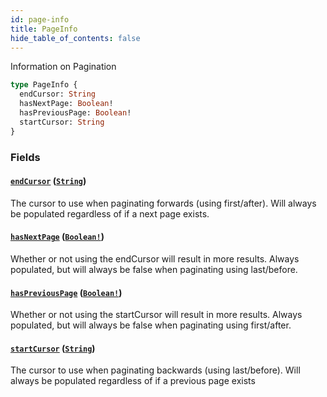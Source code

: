 ```yaml
---
id: page-info
title: PageInfo
hide_table_of_contents: false
---
```



Information on Pagination

```graphql
type PageInfo {
  endCursor: String
  hasNextPage: Boolean!
  hasPreviousPage: Boolean!
  startCursor: String
}
```


### Fields

#### [`endCursor`](#) ([`String`](/developers/shared-apis/adminidentity-api/graphql/reference/scalars/string))

The cursor to use when paginating forwards (using first/after). Will always be
populated regardless of if a next page exists.


#### [`hasNextPage`](#) ([`Boolean!`](/developers/shared-apis/adminidentity-api/graphql/reference/scalars/boolean))

Whether or not using the endCursor will result in more results. Always
populated, but will always be false when paginating using last/before.


#### [`hasPreviousPage`](#) ([`Boolean!`](/developers/shared-apis/adminidentity-api/graphql/reference/scalars/boolean))

Whether or not using the startCursor will result in more results. Always
populated, but will always be false when paginating using first/after.


#### [`startCursor`](#) ([`String`](/developers/shared-apis/adminidentity-api/graphql/reference/scalars/string))

The cursor to use when paginating backwards (using last/before). Will always
be populated regardless of if a previous page exists




